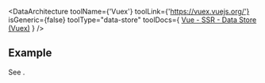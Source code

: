 
<DataArchitecture
  toolName={'Vuex'}
  toolLink={'https://vuex.vuejs.org/'}
  isGeneric={false}
  toolType="data-store"
  toolDocs={
<a href="https://ssr.vuejs.org/guide/data.html#data-store">Vue - SSR - Data Store (Vuex)</a>  }
/>

## Example

See <GithubRepo repo="brillout/vike-with-vuex" />.
